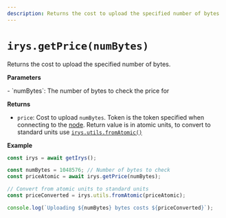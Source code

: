 ```yaml
---
description: Returns the cost to upload the specified number of bytes
---
```


# `irys.getPrice(numBytes)`

Returns the cost to upload the specified number of bytes.

**Parameters**

<div className="-mt-6" />- `numBytes`: The number of bytes to check the price for

**Returns**

<div className="-mt-6" />

-   `price`: Cost to upload `numBytes`. Token is the token specified when connecting to the [node](/overview/nodes).
    Return value is in atomic units, to convert to standard units use [`irys.utils.fromAtomic()`](./utils-fromAtomic)

**Example**

```js
const irys = await getIrys();

const numBytes = 1048576; // Number of bytes to check
const priceAtomic = await irys.getPrice(numBytes);

// Convert from atomic units to standard units
const priceConverted = irys.utils.fromAtomic(priceAtomic);

console.log(`Uploading ${numBytes} bytes costs ${priceConverted}`);
```
